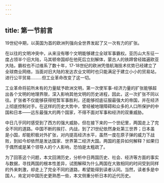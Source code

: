 ```yaml
---
---
---
```

title: 第一节前言
---



19世纪中期，以英国为首的欧洲列强向全世界发起了又一次有力的扩张。

在以往的文明冲突中，从来没有哪个文明能够建立全球军事霸权。亚历山大东征一度占领半个旧大陆，马其顿帝国却在他死后立刻解体，蒙古人的铁蹄曾经踏遍欧亚大陆，霸权也不过维系了数十年，17-18世纪的欧洲凭借航海技术优势已经建立了全球商业网络，当面对旧大陆的发达农业文明时也只能满足于建立小小的贸易站，进行公平贸易………但工业革命改变了这一切。

工业革命将前所未有的力量赋予欧洲文明，第一次使军事-经济力量的扩张能够超出各个文明的地理界限，深入影响其他文明的历史进程，因此，这一次扩张不同以往。扩张者不仅能够获得短暂军事胜利，还能够彻底征服最强大的帝国，并在经济上彻底控制对手。在这样的历史大势中，曾经被地理障碍和众多的人口所保护的中国和日本——远东最强大的两个国家，不得不面对军事和经济的双重威胁。

中日几乎同时感受到了西方的强大威胁，但在接下来的一个世纪里，两国走上了完全不同的道路。中国不断的挨打、内战，到了21世纪依然身处第三世界；日本虽是小国，却能积极对外扩张，对内提高经济水平，虽然一度在原子弹的威力下战败，到如今却依然是发达国家、世界第二经济大国。两国的差异如何解释？如果归于偶然或是某个领导人的个人影响，恐怕是太粗疏了。

为了回答这个问题，本文回溯历史，分析中日两国历史、社会、经济等方面的事实与数据，寻找两国的根本性差异，试图解释为什么两国在大致相同的时间受到同样的外来刺激，却走上了完全不同的道路，希望能得到读者认同。当然，读者多是中国人，肯定对中国历史更熟悉一些，本文侧重分析日本的近代历史。